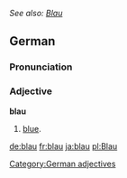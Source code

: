 ''See also: [[Blau]]''
==German==
===Pronunciation===
{{IPA|[blau]}}

===Adjective===
'''blau'''
# [[blue]].

[[Category:German adjectives]]

[[de:blau]]
[[fr:blau]]
[[ja:blau]]
[[pl:Blau]]